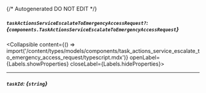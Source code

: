 {/* Autogenerated DO NOT EDIT  */}

##### `taskActionsServiceEscalateToEmergencyAccessRequest?`: *{`components.TaskActionsServiceEscalateToEmergencyAccessRequest`}*
<Collapsible content={() => import('/content/types/models/components/task_actions_service_escalate_to_emergency_access_request/typescript.mdx')} openLabel={Labels.showProperties} closeLabel={Labels.hideProperties}>
</Collapsible>

---
##### `taskId`: *{`string`}*


